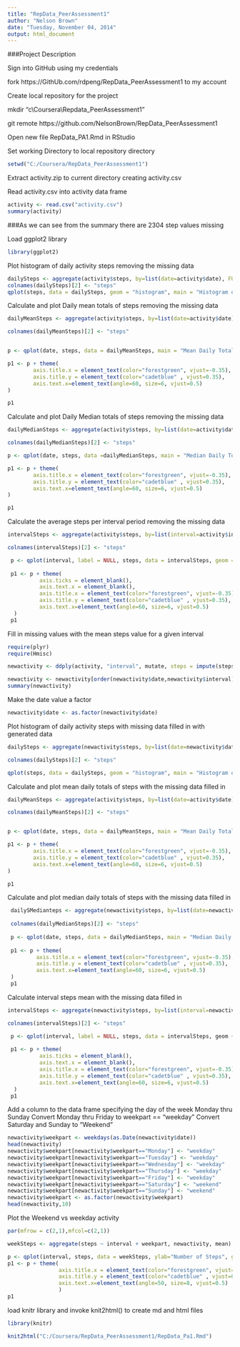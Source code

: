 ```yaml
---
title: "RepData_PeerAssessment1"
author: "Nelson Brown"
date: "Tuesday, November 04, 2014"
output: html_document
---
```


###Project Description  

Sign into GitHub using my credentials

fork https://GithUb.com/rdpeng/RepData_PeerAssessment1 to my account

Create local repository for the project

mkdir "c\\Coursera\\Repdata_PeerAssessment1"

git remote https://github.com/NelsonBrown/RepData_PeerAssessment1

Open new file RepData_PA1.Rmd in RStudio

Set working Directory to local repository directory

```r
setwd("C:/Coursera/RepData_PeerAssessment1")
```

Extract activity.zip to current directory creating activity.csv  

Read activity.csv into activity data frame

```r
activity <- read.csv("activity.csv")
summary(activity)  
```

###As we can see from the summary there are 2304 step values missing

Load ggplot2 library

```r
library(ggplot2)
```

Plot histogram of daily activity steps removing the missing data

```r
dailySteps <- aggregate(activity$steps, by=list(date=activity$date), FUN=sum, na.rm=TRUE)
colnames(dailySteps)[2] <- "steps"
qplot(steps, data = dailySteps, geom = "histogram", main = "Histogram of Daily Totals with missing data ignored", )
```

Calculate and plot Daily mean totals of steps removing the missing data
  
```r

dailyMeanSteps <- aggregate(activity$steps, by=list(date=activity$date), FUN=mean, na.rm=TRUE)

colnames(dailyMeanSteps)[2] <- "steps"


p <- qplot(date, steps, data = dailyMeanSteps, main = "Mean Daily Totals with missing data ignored", geom = c("point"), method = "lm", ylab="Step Total", xlab="Interval" )

p1 <- p + theme(
        axis.title.x = element_text(color="forestgreen", vjust=-0.35),
        axis.title.y = element_text(color="cadetblue" , vjust=0.35),   
        axis.text.x=element_text(angle=60, size=6, vjust=0.5)
)

p1
```

Calculate and plot Daily Median totals of steps removing the missing data
  
```r

dailyMedianSteps <- aggregate(activity$steps, by=list(date=activity$date), FUN=median, na.rm=TRUE)

colnames(dailyMedianSteps)[2] <- "steps"

p <- qplot(date, steps, data =dailyMedianSteps, main = "Median Daily Totals with missing data ignored", geom = "point", ylab="Steps", xlab="Interval")

p1 <- p + theme(
        axis.title.x = element_text(color="forestgreen", vjust=-0.35),
        axis.title.y = element_text(color="cadetblue" , vjust=0.35),   
        axis.text.x=element_text(angle=60, size=6, vjust=0.5)
)

p1
```

Calculate the average steps per interval period removing the missing data

```r

intervalSteps <- aggregate(activity$steps, by=list(interval=activity$interval), FUN=mean, na.rm=TRUE)

colnames(intervalSteps)[2] <- "steps"

 p <- qplot(interval, label = NULL, steps, data = intervalSteps, geom = "line", type = "1", main = "Daily Interval Totals with missing data ignored", ylab="Total Steps", xlab="By Interval")
 
 p1 <- p + theme(
          axis.ticks = element_blank(),
          axis.text.x = element_blank(),
          axis.title.x = element_text(color="forestgreen", vjust=-0.35),
          axis.title.y = element_text(color="cadetblue" , vjust=0.35),   
          axis.text.x=element_text(angle=60, size=6, vjust=0.5)
  )
 p1
```  

Fill in missing values with the mean steps value for a given interval  

```r

require(plyr)
require(Hmisc)

newactivity <- ddply(activity, "interval", mutate, steps = impute(steps, mean))

newactivity <- newactivity[order(newactivity$date,newactivity$interval),]
summary(newactivity)
```

Make the date value a factor

```r
newactivity$date <- as.factor(newactivity$date)
```

Plot histogram of daily activity steps with missing data filled in with generated data

```r
dailySteps <- aggregate(newactivity$steps, by=list(date=newactivity$date), FUN=sum)

colnames(dailySteps)[2] <- "steps"

qplot(steps, data = dailySteps, geom = "histogram", main = "Histogram of Daily Totals with No missing data", )
```

Calculate and plot mean daily totals of steps with the missing data filled in 

```r

dailyMeanSteps <- aggregate(activity$steps, by=list(date=activity$date), FUN=mean)

colnames(dailyMeanSteps)[2] <- "steps"


p <- qplot(date, steps, data = dailyMeanSteps, main = "Mean Daily Totals with no missing data", geom = "point", method = "lm", ylab="Daily Mean Steps", )

p1 <- p + theme(
        axis.title.x = element_text(color="forestgreen", vjust=-0.35),
        axis.title.y = element_text(color="cadetblue" , vjust=0.35),   
        axis.text.x=element_text(angle=60, size=6, vjust=0.5)
)

p1
````


Calculate and plot median daily totals of steps with the missing data filled in 

```r

 dailySMedianteps <- aggregate(newactivity$steps, by=list(date=newactivity$date), FUN=median)
 
 colnames(dailyMedianSteps)[2] <- "steps"
 
 p <- qplot(date, steps, data = dailyMedianSteps, main = "Median Daily Totals with no missing data", geom = "point", method = "lm", ylab="Daily Median Steps", )
 
 p1 <- p + theme(
         axis.title.x = element_text(color="forestgreen", vjust=-0.35),
         axis.title.y = element_text(color="cadetblue" , vjust=0.35),   
         axis.text.x=element_text(angle=60, size=6, vjust=0.5)
 )
 p1
```

Calculate interval steps mean with the missing data filled in

```r

intervalSteps <- aggregate(newactivity$steps, by=list(interval=newactivity$interval), FUN=mean)

colnames(intervalSteps)[2] <- "steps"

 p <- qplot(interval, label = NULL, steps, data = intervalSteps, geom + "line", type = "1", ylab="Steps", main = "Daily Interval Totals with no missing data", xlab="Interval", )
 
 p1 <- p + theme(
          axis.ticks = element_blank(),
          axis.text.x = element_blank(),
          axis.title.x = element_text(color="forestgreen", vjust=-0.35),
          axis.title.y = element_text(color="cadetblue" , vjust=0.35),   
          axis.text.x=element_text(angle=60, size=6, vjust=0.5)
  )
 p1
```

Add a column to the data frame specifying the day of the week
 Monday thru Sunday
 Convert Monday thru Friday to weekpart == "weekday"
 Convert Saturday and Sunday to "Weekend"

```r
newactivity$weekpart <- weekdays(as.Date(newactivity$date))
head(newactivity)
newactivity$weekpart[newactivity$weekpart=="Monday"] <- "weekday"
newactivity$weekpart[newactivity$weekpart=="Tuesday"] <- "weekday"
newactivity$weekpart[newactivity$weekpart=="Wednesday"] <- "weekday"
newactivity$weekpart[newactivity$weekpart=="Thursday"] <- "weekday"
newactivity$weekpart[newactivity$weekpart=="Friday"] <- "weekday"
newactivity$weekpart[newactivity$weekpart=="Saturday"] <- "weekend"
newactivity$weekpart[newactivity$weekpart=="Sunday"] <- "weekend"
newactivity$weekpart <- as.factor(newactivity$weekpart)
head(newactivity,10)
```

Plot the Weekend vs weekday activity

```r

par(mfrow = c(2,1),mfcol=c(2,1))

weekSteps <- aggregate(steps ~ interval + weekpart, newactivity, mean)

p <- qplot(interval, steps, data = weekSteps, ylab="Number of Steps", geom = "line", type ="l", facets = weekpart ~ .)
p1 <- p + theme(
                axis.title.x = element_text(color="forestgreen", vjust=-0.35),
                axis.title.y = element_text(color="cadetblue" , vjust=0.35),   
                axis.text.x=element_text(angle=50, size=8, vjust=0.5)
                )
p1
```  
  
load knitr library and invoke knit2html() to create md and html files 

```r
library(knitr)

knit2html("C:/Coursera/RepData_PeerAssessment1/RepData_Pa1.Rmd")  
```  

 